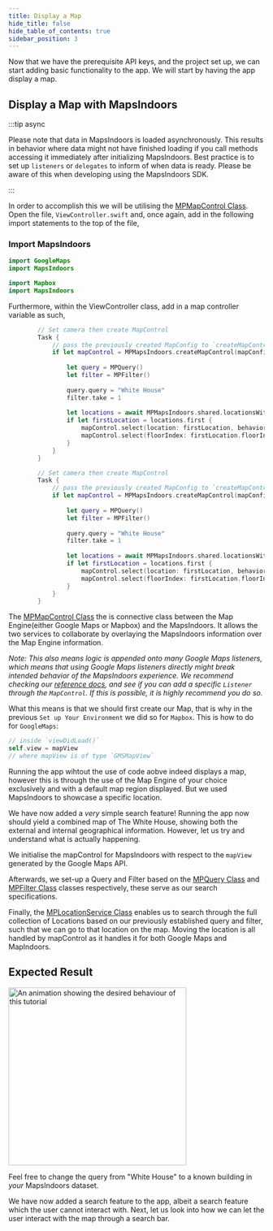 ```yaml
---
title: Display a Map
hide_title: false
hide_table_of_contents: true
sidebar_position: 3
---
```



Now that we have the prerequisite API keys, and the project set up, we can start adding basic functionality to the app. We will start by having the app display a map.

## Display a Map with MapsIndoors

:::tip async

Please note that data in MapsIndoors is loaded asynchronously. This results in behavior where data might not have finished loading if you call methods accessing it immediately after initializing MapsIndoors. Best practice is to set up `listeners` or `delegates` to inform of when data is ready. Please be aware of this when developing using the MapsIndoors SDK.

:::

In order to accomplish this we will be utilising the [MPMapControl Class](https://app.mapsindoors.com/mapsindoors/reference/ios/v3/interface_m_p_map_control.html). Open the file, `ViewController.swift` and, once again, add in the following import statements to the top of the file,

### Import MapsIndoors

<Tabs groupId="getting-started-ios-v4-map">
<TabItem value="swift-google" label="Swift - Google Maps" default>

```swift
import GoogleMaps  
import MapsIndoors
```

</TabItem>
<TabItem value="swift-mapbox" label="Swift - Mapbox" default>

```swift
import Mapbox  
import MapsIndoors
```

</TabItem>
</Tabs>

Furthermore, within the ViewController class, add in a map controller variable as such,

<Tabs groupId="getting-started-ios-v4-map">
<TabItem value="swift-google" label="Swift - Google Maps" default>

```swift
        // Set camera then create MapControl
        Task {
            // pass the previously created MapConfig to `createMapControl`
            if let mapControl = MPMapsIndoors.createMapControl(mapConfig: mapConfig) {
                
                let query = MPQuery()
                let filter = MPFilter()
                
                query.query = "White House"
                filter.take = 1
                
                let locations = await MPMapsIndoors.shared.locationsWith(query: query, filter: filter)
                if let firstLocation = locations.first {
                    mapControl.select(location: firstLocation, behavior: .default)
                    mapControl.select(floorIndex: firstLocation.floorIndex.intValue)
                }
            }
        }
```

</TabItem>
<TabItem value="swift-mapbox" label="Swift - Mapbox" default>

```swift
        // Set camera then create MapControl
        Task {
            // pass the previously created MapConfig to `createMapControl`
            if let mapControl = MPMapsIndoors.createMapControl(mapConfig: mapConfig) {
                
                let query = MPQuery()
                let filter = MPFilter()
                
                query.query = "White House"
                filter.take = 1
                
                let locations = await MPMapsIndoors.shared.locationsWith(query: query, filter: filter)
                if let firstLocation = locations.first {
                    mapControl.select(location: firstLocation, behavior: .default)
                    mapControl.select(floorIndex: firstLocation.floorIndex.intValue)
                }
            }
        }
```

</TabItem>
</Tabs>

The [MPMapControl Class](https://app.mapsindoors.com/mapsindoors/reference/ios/v3/interface_m_p_map_control.html) the is connective class between the Map Engine(either Google Maps or Mapbox) and the MapsIndoors. It allows the two services to collaborate by overlaying the MapsIndoors information over the Map Engine information.

*Note: This also means logic is appended onto many Google Maps listeners, which means that using Google Maps listeners directly might break intended behavior of the MapsIndoors experience. We recommend checking our [reference docs](https://app.mapsindoors.com/mapsindoors/reference/ios/v3/index.html), and see if you can add a specific `Listener` through the `MapControl`. If this is possible, it is highly recommend you do so.*

What this means is that we should first create our Map, that is why in the previous `Set up Your Environment` we did so for `Mapbox`. This is how to do for `GoogleMaps`:

```swift
// inside `viewDidLoad()`
self.view = mapView
// where mapView is of type `GMSMapView`
 ````

Running the app wihtout the use of code aobve indeed displays a map, however this is through the use of the Map Engine of your choice exclusively and with a default map region displayed. But we used MapsIndoors to showcase a specific location.

We have now added a *very* simple search feature! Running the app now should yield a combined map of The White House, showing both the external and internal geographical information. However, let us try and understand what is actually happening.

We initialise the mapControl for MapsIndoors with respect to the `mapView` generated by the Google Maps API.

Afterwards, we set-up a Query and Filter based on the [MPQuery Class](https://app.mapsindoors.com/mapsindoors/reference/ios/v3/interface_m_p_query.html#a9da8ff62b6d17e45403b9005c73e811f) and [MPFilter Class](https://app.mapsindoors.com/mapsindoors/reference/ios/v3/interface_m_p_filter.html) classes respectively, these serve as our search specifications.

Finally, the [MPLocationService Class](https://app.mapsindoors.com/mapsindoors/reference/ios/v3/interface_m_p_location_service.html#a140844121a239dcf1709210e1723c312) enables us to search through the full collection of Locations based on our previously established query and filter, such that we can go to that location on the map. Moving the location is all handled by mapControl as it handles it for both Google Maps and MapIndoors.

## Expected Result

<img src="/img/getting-started/ios_display-a-map.png" alt="An animation showing the desired behaviour of this tutorial" width="350"/>

Feel free to change the query from "White House" to a known building in *your* MapsIndoors dataset.

We have now added a search feature to the app, albeit a search feature which the user cannot interact with. Next, let us look into how we can let the user interact with the map through a search bar.
